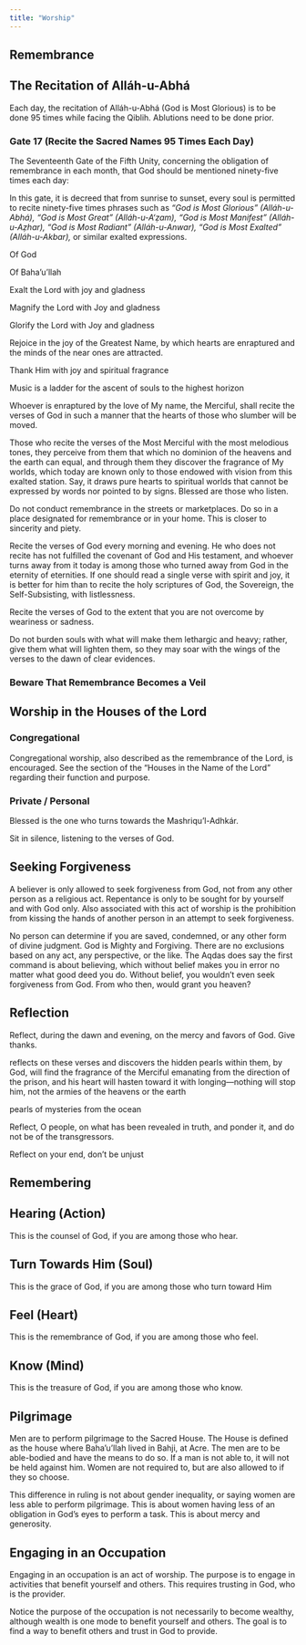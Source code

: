 ```yaml
---
title: "Worship"
---
```


## Remembrance

## The Recitation of Alláh-u-Abhá

Each day, the recitation of Alláh-u-Abhá (God is Most Glorious) is to be done 95 times while facing the Qiblih. Ablutions need to be done prior.

### **Gate 17 (Recite the Sacred Names 95 Times Each Day)**

The Seventeenth Gate of the Fifth Unity, concerning the obligation of remembrance in each month, that God should be mentioned ninety-five times each day:

In this gate, it is decreed that from sunrise to sunset, every soul is permitted to recite ninety-five times phrases such as *“God is Most Glorious” (Alláh-u-Abhá),* *“God is Most Great” (Alláh-u-A‘ẓam),* *“God is Most Manifest” (Alláh-u-Aẓhar),* *“God is Most Radiant” (Alláh-u-Anwar),* *“God is Most Exalted” (Alláh-u-Akbar),* or similar exalted expressions.

Of God

Of Baha'u'llah

Exalt the Lord with joy and gladness

Magnify the Lord with Joy and gladness

Glorify the Lord with Joy and gladness

Rejoice in the joy of the Greatest Name, by which hearts are enraptured and the minds of the near ones are attracted.

Thank Him with joy and spiritual fragrance

Music is a ladder for the ascent of souls to the highest horizon

Whoever is enraptured by the love of My name, the Merciful, shall recite the verses of God in such a manner that the hearts of those who slumber will be moved.

Those who recite the verses of the Most Merciful with the most melodious tones, they perceive from them that which no dominion of the heavens and the earth can equal, and through them they discover the fragrance of My worlds, which today are known only to those endowed with vision from this exalted station. Say, it draws pure hearts to spiritual worlds that cannot be expressed by words nor pointed to by signs. Blessed are those who listen.

Do not conduct remembrance in the streets or marketplaces. Do so in a place designated for remembrance or in your home. This is closer to sincerity and piety.

Recite the verses of God every morning and evening. He who does not recite has not fulfilled the covenant of God and His testament, and whoever turns away from it today is among those who turned away from God in the eternity of eternities. If one should read a single verse with spirit and joy, it is better for him than to recite the holy scriptures of God, the Sovereign, the Self-Subsisting, with listlessness.

Recite the verses of God to the extent that you are not overcome by weariness or sadness.

Do not burden souls with what will make them lethargic and heavy; rather, give them what will lighten them, so they may soar with the wings of the verses to the dawn of clear evidences.

### Beware That Remembrance Becomes a Veil

## Worship in the Houses of the Lord

### Congregational

Congregational worship, also described as the remembrance of the Lord, is encouraged. See the section of the "Houses in the Name of the Lord" regarding their function and purpose.

### Private / Personal

Blessed is the one who turns towards the Mashriqu’l-Adhkár.

Sit in silence, listening to the verses of God.

## Seeking Forgiveness

A believer is only allowed to seek forgiveness from God, not from any other person as a religious act. Repentance is only to be sought for by yourself and with God only. Also associated with this act of worship is the prohibition from kissing the hands of another person in an attempt to seek forgiveness.

No person can determine if you are saved, condemned, or any other form of divine judgment. God is Mighty and Forgiving. There are no exclusions based on any act, any perspective, or the like. The Aqdas does say the first command is about believing, which without belief makes you in error no matter what good deed you do. Without belief, you wouldn't even seek forgiveness from God. From who then, would grant you heaven?

## Reflection

Reflect, during the dawn and evening, on the mercy and favors of God. Give thanks.

reflects on these verses and discovers the hidden pearls within them, by God, will find the fragrance of the Merciful emanating from the direction of the prison, and his heart will hasten toward it with longing—nothing will stop him, not the armies of the heavens or the earth

pearls of mysteries from the ocean

Reflect, O people, on what has been revealed in truth, and ponder it, and do not be of the transgressors.

Reflect on your end, don't be unjust

## Remembering

## Hearing (Action)

This is the counsel of God, if you are among those who hear.

## Turn Towards Him (Soul)

This is the grace of God, if you are among those who turn toward Him

## Feel (Heart)

This is the remembrance of God, if you are among those who feel.

## Know (Mind)

This is the treasure of God, if you are among those who know.

## Pilgrimage

Men are to perform pilgrimage to the Sacred House. The House is defined as the house where Baha'u'llah lived in Bahji, at Acre. The men are to be able-bodied and have the means to do so. If a man is not able to, it will not be held against him. Women are not required to, but are also allowed to if they so choose.

This difference in ruling is not about gender inequality, or saying women are less able to perform pilgrimage. This is about women having less of an obligation in God's eyes to perform a task. This is about mercy and generosity.

## Engaging in an Occupation

Engaging in an occupation is an act of worship. The purpose is to engage in activities that benefit yourself and others. This requires trusting in God, who is the provider.

Notice the purpose of the occupation is not necessarily to become wealthy, although wealth is one mode to benefit yourself and others. The goal is to find a way to benefit others and trust in God to provide.
